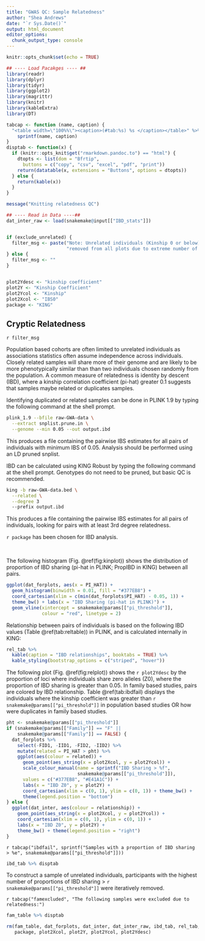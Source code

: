 ```yaml
---
title: "GWAS QC: Sample Relatedness"
author: "Shea Andrews"
date: "`r Sys.Date()`"
output: html_document
editor_options:
  chunk_output_type: console
---
```


```r
knitr::opts_chunk$set(echo = TRUE)

## ---- Load Pacakges ---- ##
library(readr)
library(dplyr)
library(tidyr)
library(ggplot2)
library(magrittr)
library(knitr)
library(kableExtra)
library(DT)

tabcap <- function (name, caption) {
  "<table width=\"100%%\"><caption>(#tab:%s) %s </caption></table>" %>%
    sprintf(name, caption)
}
disptab <- function(x) {
  if (knitr::opts_knit$get("rmarkdown.pandoc.to") == "html") {
    dtopts <- list(dom = "Bfrtip",
      buttons = c("copy", "csv", "excel", "pdf", "print"))
    return(datatable(x, extensions = "Buttons", options = dtopts))
  } else {
    return(kable(x))
  }
}

message("Knitting relatedness QC")
```

```r
## ---- Read in Data ----##
dat_inter_raw <- load(snakemake@input[["IBD_stats"]])


if (exclude_unrelated) {
  filter_msg <- paste("Note: Unrelated individuals (Kinship 0 or below)",
                      "removed from all plots due to extreme number of pairs.")
} else {
  filter_msg <- ""
}


plot2Ydesc <- "kinship coefficient"
plot2Y <- "Kinship Coefficient"
plot2Ycol <- "Kinship"
plot2Xcol <- "IBS0"
package <- "KING"

```

## Cryptic Relatedness

`r filter_msg`

Population based cohorts are often limited to unrelated individuals as associations statistics often assume independence across individuals. Closely related samples will share more of their genome and are likely to be more phenotypically similar than than two individuals chosen randomly from the population. A common measure of relatedness is identity by descent (IBD), where a kinship correlation coefficient (pi-hat) greater 0.1 suggests that samples maybe related or duplicates samples.

Identifying duplicated or related samples can be done in PLINK 1.9 by typing the following command at the shell prompt.

```bash
plink_1.9 --bfile raw-GWA-data \
  --extract snplist.prune.in \
  --genome --min 0.05 --out output.ibd
```

This produces a file containing the pairwise IBS estimates for all pairs of individuals with minimum IBS of 0.05. Analysis should be performed using an LD pruned snplist.

IBD can be calculated using KING Robust by typing the following command at the shell prompt. Genotypes do not need to be pruned, but basic QC is recommended.

```bash
king -b raw-GWA-data.bed \
  --related \
  --degree 3
  --prefix output.ibd
```

This produces a file containing the pairwise IBS estimates for all pairs of individuals, looking for pairs with at least 3rd degree relatedness.

`r package` has been chosen for IBD analysis.

<br>

The following histogram (Fig. \@ref(fig:kinplot)) shows the distribution of proportion of IBD sharing (pi-hat in PLINK; PropIBD in KING) between all pairs.

```r
ggplot(dat_forplots, aes(x = PI_HAT)) +
  geom_histogram(binwidth = 0.01, fill = "#377EB8") +
  coord_cartesian(xlim = c(min(dat_forplots$PI_HAT) - 0.05, 1)) +
  theme_bw() + labs(x = "IBD Sharing (pi-hat in PLINK)") +
  geom_vline(xintercept = snakemake@params[["pi_threshold"]],
             colour = "red", linetype = 2)

```

Relationship between pairs of individuals is based on the following IBD values (Table \@ref(tab:reltable)) in PLINK, and is calculated internally in KING:

```r
rel_tab %>%
  kable(caption = "IBD relationships", booktabs = TRUE) %>%
  kable_styling(bootstrap_options = c("striped", "hover"))
```


The following plot (Fig. \@ref(fig:relplot)) shows the `r plot2Ydesc` by the proportion of loci where individuals share zero alleles (Z0), where the proportion of IBD sharing is greater than 0.05. In family based studies, pairs are colored by IBD relationship. Table \@ref(tab:ibdfail) displays the individuals where the kinship coefficient was greater than `r snakemake@params[["pi_threshold"]]` in population based studies OR how were duplicates in family based studies.

```r

pht <- snakemake@params[["pi_threshold"]]
if (snakemake@params[["Family"]] == "F" ||
    snakemake@params[["Family"]] == FALSE) {
  dat_forplots %>%
    select(-FID1, -IID1, -FID2, -IID2) %>%
    mutate(related = PI_HAT > pht) %>%
    ggplot(aes(colour = related)) +
      geom_point(aes_string(x = plot2Xcol, y = plot2Ycol)) +
      scale_colour_manual(name = sprintf("IBD Sharing > %f",
                          snakemake@params[["pi_threshold"]]),
      values = c("#377EB8", "#E41A1C")) +
      labs(x = "IBD Z0", y = plot2Y) +
      coord_cartesian(xlim = c(0, 1), ylim = c(0, 1)) + theme_bw() +
      theme(legend.position = "bottom")
} else {
  ggplot(dat_inter, aes(colour = relationship)) +
    geom_point(aes_string(x = plot2Xcol, y = plot2Ycol)) +
    coord_cartesian(xlim = c(0, 1), ylim = c(0, 1)) +
    labs(x = "IBD Z0", y = plot2Y) +
    theme_bw() + theme(legend.position = "right")
}
```

`r tabcap("ibdfail", sprintf("Samples with a proportion of IBD sharing > %e", snakemake@params[["pi_threshold"]]))`

```r
ibd_tab %>% disptab
```

To construct a sample of unrelated individuals, participants with the highest number of proportions of IBD sharing > `r snakemake@params[["pi_threshold"]]` were iteratively removed.

`r tabcap("famexcluded", "The following samples were excluded due to relatedness:")`

```r
fam_table %>% disptab
```

```r
rm(fam_table, dat_forplots, dat_inter, dat_inter_raw, ibd_tab, rel_tab,
   package, plot2Xcol, plot2Y, plot2Ycol, plot2Ydesc)
```

